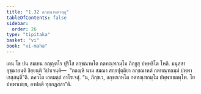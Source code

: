```yaml
---
title: "1.32 ลกฺขณาหตวตฺถุ"
tableOfContents: false
sidebar:
  order: 26
type: "tipitaka"
basket: "vi"
book: "vi-maha"
---
```



<DynamicBreadcrumb />

<Division number="95" book="vi-maha">

<Paragraph number="433" book="vi-maha">
เตน โข ปน สมเยน อญฺญตโร ปุริโส ลกฺขณาหโต กตทณฺฑกมฺโม ภิกฺขูสุ ปพฺพชิโต โหติ. มนุสฺสา อุชฺฌายนฺติ ขิยฺยนฺติ วิปาเจนฺติ—  “กถญฺหิ นาม สมณา สกฺยปุตฺติยา ลกฺขณาหตํ กตทณฺฑกมฺมํ ปพฺพาเชสฺสนฺตี”ติ. ภควโต เอตมตฺถํ อาโรเจสุํ. “น, ภิกฺขเว, ลกฺขณาหโต กตทณฺฑกมฺโม ปพฺพาเชตพฺโพ. โย ปพฺพาเชยฺย, อาปตฺติ ทุกฺกฏสฺสา”ติ.
</Paragraph>
</Division>